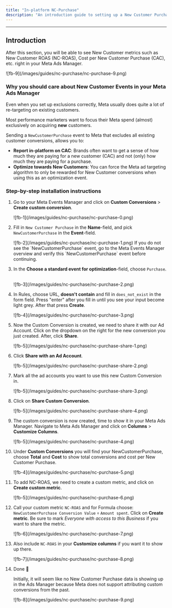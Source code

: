```yaml
---
title: "In-platform NC-Purchase"
description: "An introduction guide to setting up a New Customer Purchase event in the Meta Ads Manager for in-platform CAC reporting and optimization"
---
```


---

## Introduction

After this section, you will be able to see New Customer metrics such as New Customer ROAS (NC-ROAS), Cost per New Customer Purchase (CAC), etc. right in your Meta Ads Manager.

<Frame>
![fb-9](/images/guides/nc-purchase/nc-purchase-9.png)
</Frame>

### Why you should care about New Customer Events in your Meta Ads Manager

Even when you set up exclusions correctly, Meta usually does quite a lot of re-targeting on existing customers. 

Most performance marketers want to focus their Meta spend (almost) exclusively on acquiring **new** customers.

Sending a `NewCustomerPurchase` event to Meta that excludes all existing customer conversions, allows you to:
- **Report in-platform on CAC**: Brands often want to get a sense of how much they are paying for a new customer (CAC) and not (only) how much they are paying for a purchase.
- **Optimize towards New Customers**: You can force the Meta ad targeting algorithm to only be rewarded for New Customer conversions when using this as an optimization event.


### Step-by-step installation instructions

1. Go to your Meta Events Manager and click on **Custom Conversions** > **Create custom conversion**.
   <Frame>
   ![fb-1](/images/guides/nc-purchase/nc-purchase-0.png)
   </Frame>

2. Fill in `New Customer Purchase` in the **Name**-field, and pick `NewCustomerPurchase` in the **Event**-field.
   &nbsp;

    <Frame>
   ![fb-2](/images/guides/nc-purchase/nc-purchase-1.png)
    </Frame>

   <Note>
   If you do not see the `NewCustomerPurchase` event, go to the Meta Events Manager overview and verify this `NewCustomerPurchase` event before continuing.
   </Note>

3. In the **Choose a standard event for optimization**-field, choose `Purchase`.
   &nbsp;

    <Frame>
   ![fb-3](/images/guides/nc-purchase/nc-purchase-2.png)
    </Frame>

4. In Rules, choose URL, **doesn't contain** and fill in `does_not_exist` in the form field. Press "enter" after you fill in until you see your input become light grey. After that press **Create**.
   &nbsp;
    <Frame>
   ![fb-4](/images/guides/nc-purchase/nc-purchase-3.png)
    </Frame>

5. Now the Custom Conversion is created, we need to share it with our Ad Account.
   Click on the dropdown on the right for the new conversion you just created. After, click **Share**.
   &nbsp;
    <Frame>
   ![fb-5](/images/guides/nc-purchase/nc-purchase-share-1.png)
    </Frame>

6. Click **Share with an Ad Account**.
   &nbsp;
    <Frame>
   ![fb-5](/images/guides/nc-purchase/nc-purchase-share-2.png)
    </Frame>

7. Mark all the ad accounts you want to use this new Custom Conversion in.
   &nbsp;
    <Frame>
   ![fb-5](/images/guides/nc-purchase/nc-purchase-share-3.png)
    </Frame>

8. Click on **Share Custom Conversion**.
   &nbsp;
    <Frame>
   ![fb-5](/images/guides/nc-purchase/nc-purchase-share-4.png)
    </Frame>

9. The custom conversion is now created, time to show it in your Meta Ads Manager. Navigate to Meta Ads Manager and click on **Columns** > **Customize Columns**.
   &nbsp;
    <Frame>
   ![fb-5](/images/guides/nc-purchase/nc-purchase-4.png)
    </Frame>

10. Under **Custom Conversions** you will find your NewCustomerPurchase, choose **Total** and **Cost** to show total conversions and cost per New Customer Purchase.
    &nbsp;
     <Frame>
    ![fb-4](/images/guides/nc-purchase/nc-purchase-5.png)
     </Frame>

11. To add NC-ROAS, we need to create a custom metric, and click on **Create custom metric**.
    &nbsp;
    <Frame>
    ![fb-5](/images/guides/nc-purchase/nc-purchase-6.png)
    </Frame>

12. Call your custom metric `NC-ROAS` and for Formula choose: `NewCustomerPurchase Conversion Value` `÷` `Amount spent`. Click on **Create metric**. Be sure to mark _Everyone with access to this Business_ if you want to share the metric.
    &nbsp;
    <Frame>
    ![fb-6](/images/guides/nc-purchase/nc-purchase-7.png)
     </Frame>

13. Also include `NC-ROAS` in your **Customize columns** if you want it to show up there.
    &nbsp;
     <Frame>
    ![fb-7](/images/guides/nc-purchase/nc-purchase-8.png)
     </Frame>

14. Done 🎉
    &nbsp;

    <Note> Initially, it will seem like no New Customer Purchase data is showing up in the Ads Manager because Meta does not support attributing custom conversions from the past. </Note>
    <Frame>
    ![fb-8](/images/guides/nc-purchase/nc-purchase-9.png)
     </Frame>
